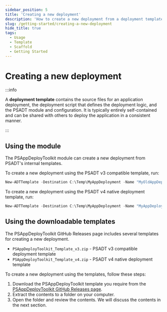 ```yaml
---
sidebar_position: 5
title: 'Creating a new deployment'
description: 'How to create a new deployment from a deployment template.'
slug: /getting-started/creating-a-new-deployment
hide_title: true
tags:
  - Usage
  - Template
  - Scaffold
  - Getting Started
---
```


# Creating a new deployment

:::info

A **deployment template** contains the source files for an application deployment, the deployment script that defines the deployment logic, and the PSADT module and configuration. It is typically entirely self-contained and can be shared with others to deploy the application in a consistent manner.

:::

## Using the module

The PSAppDeployToolkit module can create a new deployment from PSADT's internal templates.

To create a new deployment using the PSADT v3 compatible template, run:

```powershell
New-ADTTemplate -Destination C:\Temp\MyAppDeployment -Name "MyOldAppDeployment" -Version 3
```

To create a new deployment using the PSADT v4 native deployment template, run:

```powershell
New-ADTTemplate -Destination C:\Temp\MyAppDeployment -Name "MyAppDeployment"
```

## Using the downloadable templates

The PSAppDeployToolkit GitHub Releases page includes several templates for creating a new deployment.

- `PSAppDeployToolkit_Template_v3.zip` - PSADT v3 compatible deployment template
- `PSAppDeployToolkit_Template_v4.zip` - PSADT v4 native deployment template


To create a new deployment using the templates, follow these steps:

1. Download the PSAppDeployToolkit template you require from the [PSAppDeployToolkit GitHub Releases page](https://github.com/PSAppDeployToolkit/PSAppDeployToolkit/releases/latest).
2. Extract the contents to a folder on your computer.
3. Open the folder and review the contents. We will discuss the contents in the next section.
